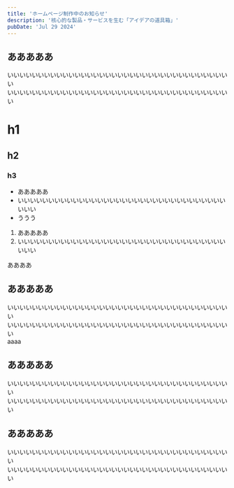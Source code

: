 ```yaml
---
title: 'ホームページ制作中のお知らせ'
description: '核心的な製品・サービスを生む「アイデアの道具箱」'
pubDate: 'Jul 29 2024'
---
```


## あああああ
いいいいいいいいいいいいいいいいいいいいいいいいいいいいいいいいいいいいい  
いいいいいいいいいいいいいいいいいいいいいいいいいいいいいいいいいいいいい

# h1
## h2
### h3

- あああああ
- いいいいいいいいいいいいいいいいいいいいいいいいいいいいいいいいいいいいい
- ううう

1. あああああ
2. いいいいいいいいいいいいいいいいいいいいいいいいいいいいいいいいいいいいい


<p>ああああ</p>

## あああああ
いいいいいいいいいいいいいいいいいいいいいいいいいいいいいいいいいいいいい  
いいいいいいいいいいいいいいいいいいいいいいいいいいいいいいいいいいいいい  
aaaa


## あああああ
いいいいいいいいいいいいいいいいいいいいいいいいいいいいいいいいいいいいい  
いいいいいいいいいいいいいいいいいいいいいいいいいいいいいいいいいいいいい


## あああああ
いいいいいいいいいいいいいいいいいいいいいいいいいいいいいいいいいいいいい  
いいいいいいいいいいいいいいいいいいいいいいいいいいいいいいいいいいいいい


<XinLogo />